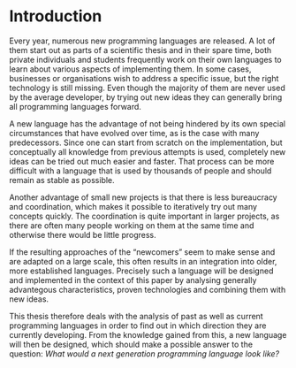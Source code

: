 # Introduction {#sec-intro}

Every year, numerous new programming languages are released.
A lot of them start out as parts of a scientific thesis and in their spare time, both private individuals and students frequently work on their own languages to learn about various aspects of implementing them.
In some cases, businesses or organisations wish to address a specific issue, but the right technology is still missing.
Even though the majority of them are never used by the average developer, by trying out new ideas they can generally bring all programming languages forward.

A new language has the advantage of not being hindered by its own special circumstances that have evolved over time,
as is the case with many predecessors.
Since one can start from scratch on the implementation, but conceptually all knowledge from previous attempts is used,
completely new ideas can be tried out much easier and faster.
That process can be more difficult with a language that is used by thousands of people and should remain as stable as possible.

Another advantage of small new projects is that there is less bureaucracy and coordination,
which makes it possible to iteratively try out many concepts quickly.
The coordination is quite important in larger projects,
as there are often many people working on them at the same time and otherwise there would be little progress.

If the resulting approaches of the "newcomers" seem to make sense and are adapted on a large scale,
this often results in an integration into older, more established languages.
Precisely such a language will be designed and implemented in the context of this paper by analysing generally advantegous characteristics, proven technologies and combining them with new ideas.

This thesis therefore deals with the analysis of past as well as current programming languages in order to find out in which direction they are currently developing.
From the knowledge gained from this, a new language will then be designed,
which should make a possible answer to the question: _What would a next generation programming language look like?_

<!--
- The goal of this paper is the conception and implementation of a new programming language called Rym

- What exactly is a programming language
  - artificial language
  - turing complete
  - general

1. general pros of programming languages
2. flaws of currently used programming languages
3. specific features of Rym based on 2. and adhearing to 1.
-->
